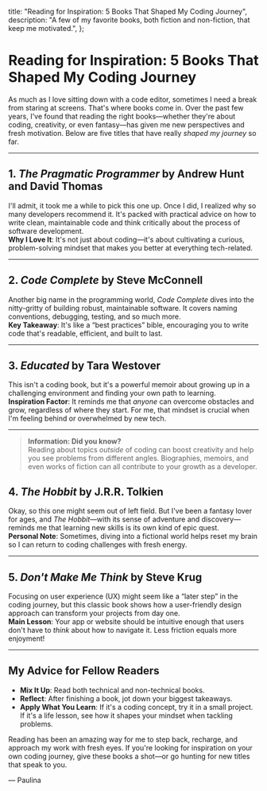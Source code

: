 
  title: "Reading for Inspiration: 5 Books That Shaped My Coding Journey",
  description:
    "A few of my favorite books, both fiction and non-fiction, that keep me motivated.",
};

# Reading for Inspiration: 5 Books That Shaped My Coding Journey

<PublicationDate date="2025-02-15T00:00:00Z" />

As much as I love sitting down with a code editor, sometimes I need a break from staring at screens. That's where books come in. Over the past few years, I've found that reading the right books—whether they're about coding, creativity, or even fantasy—has given me new perspectives and fresh motivation. Below are five titles that have really _shaped my journey_ so far.

---

## 1. _The Pragmatic Programmer_ by Andrew Hunt and David Thomas

I'll admit, it took me a while to pick this one up. Once I did, I realized why so many developers recommend it. It's packed with practical advice on how to write clean, maintainable code and think critically about the process of software development.\
**Why I Love It**: It's not just about coding—it's about cultivating a curious, problem-solving mindset that makes you better at everything tech-related.

---

## 2. _Code Complete_ by Steve McConnell

Another big name in the programming world, _Code Complete_ dives into the nitty-gritty of building robust, maintainable software. It covers naming conventions, debugging, testing, and so much more.\
**Key Takeaway**: It's like a “best practices” bible, encouraging you to write code that's readable, efficient, and built to last.

---

## 3. _Educated_ by Tara Westover

This isn't a coding book, but it's a powerful memoir about growing up in a challenging environment and finding your own path to learning.\
**Inspiration Factor**: It reminds me that _anyone_ can overcome obstacles and grow, regardless of where they start. For me, that mindset is crucial when I'm feeling behind or overwhelmed by new tech.

---

> **Information: Did you know?**\
> Reading about topics _outside_ of coding can boost creativity and help you see problems from different angles. Biographies, memoirs, and even works of fiction can all contribute to your growth as a developer.

## 4. _The Hobbit_ by J.R.R. Tolkien

Okay, so this one might seem out of left field. But I've been a fantasy lover for ages, and _The Hobbit_—with its sense of adventure and discovery—reminds me that learning new skills is its own kind of epic quest.\
**Personal Note**: Sometimes, diving into a fictional world helps reset my brain so I can return to coding challenges with fresh energy.

---

## 5. _Don't Make Me Think_ by Steve Krug

Focusing on user experience (UX) might seem like a “later step” in the coding journey, but this classic book shows how a user-friendly design approach can transform your projects from day one.\
**Main Lesson**: Your app or website should be intuitive enough that users don't have to _think_ about how to navigate it. Less friction equals more enjoyment!

---

## My Advice for Fellow Readers

- **Mix It Up**: Read both technical and non-technical books.
- **Reflect**: After finishing a book, jot down your biggest takeaways.
- **Apply What You Learn**: If it's a coding concept, try it in a small project. If it's a life lesson, see how it shapes your mindset when tackling problems.

Reading has been an amazing way for me to step back, recharge, and approach my work with fresh eyes. If you're looking for inspiration on your own coding journey, give these books a shot—or go hunting for new titles that speak to you.

— Paulina

